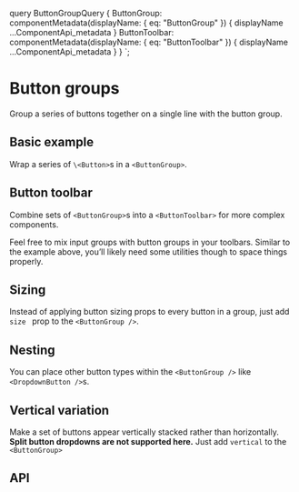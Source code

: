 

  query ButtonGroupQuery {
    ButtonGroup: componentMetadata(displayName: { eq: "ButtonGroup" }) {
      displayName
      ...ComponentApi_metadata
    }
    ButtonToolbar: componentMetadata(displayName: { eq: "ButtonToolbar" }) {
      displayName
      ...ComponentApi_metadata
    }
  }
`;

# Button groups

<p className="lead">
  Group a series of buttons together on a single line with the button
  group.
</p>

## Basic example

Wrap a series of `\<Button>`s in a `<ButtonGroup>`.

<ReactPlayground codeText={ButtonGroupBasic} />

## Button toolbar

Combine sets of  `<ButtonGroup>`s into a `<ButtonToolbar>` for more complex components.

<ReactPlayground codeText={ButtonToolbarBasic} />

Feel free to mix input groups with button groups in your toolbars.
Similar to the example above, you’ll likely need some utilities though
to space things properly.

<ReactPlayground codeText={ButtonToolbar} />

## Sizing

Instead of applying button sizing props to every button in a group, just
add  `size ` prop to the  `<ButtonGroup />`.

<ReactPlayground codeText={ButtonGroupSizes} />

## Nesting

You can place other button types within the
`<ButtonGroup />` like `<DropdownButton />`s.

<ReactPlayground codeText={ButtonGroupNested} />

## Vertical variation

Make a set of buttons appear vertically stacked rather than
horizontally. __Split button dropdowns are not supported here.__ Just add
`vertical` to the `<ButtonGroup>`

<ReactPlayground codeText={ButtonGroupVertical} />

## API

<ComponentApi metadata={props.data.ButtonGroup} />
<ComponentApi metadata={props.data.ButtonToolbar} />


